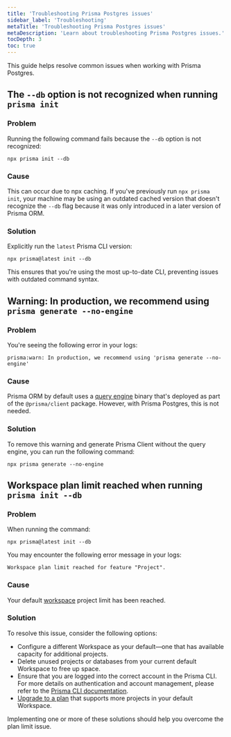 ```yaml
---
title: 'Troubleshooting Prisma Postgres issues'
sidebar_label: 'Troubleshooting'
metaTitle: 'Troubleshooting Prisma Postgres issues'
metaDescription: 'Learn about troubleshooting Prisma Postgres issues.'
tocDepth: 3
toc: true
---
```


This guide helps resolve common issues when working with Prisma Postgres.

## The `--db` option is not recognized when running `prisma init` 

### Problem

Running the following command fails because the `--db` option is not recognized:

```terminal
npx prisma init --db
```

### Cause

This can occur due to npx caching. If you've previously run `npx prisma init`, your machine may be using an outdated cached version that doesn't recognize the `--db` flag because it was only introduced in a later version of Prisma ORM.

### Solution

Explicitly run the `latest` Prisma CLI version:

```terminal
npx prisma@latest init --db
```

This ensures that you're using the most up-to-date CLI, preventing issues with outdated command syntax.

##  Warning: In production, we recommend using `prisma generate --no-engine`

### Problem

You're seeing the following error in your logs:

```
prisma:warn: In production, we recommend using 'prisma generate --no-engine'
```

### Cause

Prisma ORM by default uses a [query engine](/orm/overview/) binary that's deployed as part of the `@prisma/client` package. However, with Prisma Postgres, this is not needed.

### Solution

To remove this warning and generate Prisma Client without the query engine, you can run the following command:

```
npx prisma generate --no-engine
```

## Workspace plan limit reached when running `prisma init --db`

### Problem

When running the command:

```terminal
npx prisma@latest init --db
```

You may encounter the following error message in your logs:

```
Workspace plan limit reached for feature "Project".
```

### Cause

Your default [workspace](/platform/about#workspace) project limit has been reached.

### Solution

To resolve this issue, consider the following options:

- Configure a different Workspace as your default—one that has available capacity for additional projects.
- Delete unused projects or databases from your current default Workspace to free up space.
- Ensure that you are logged into the correct account in the Prisma CLI. For more details on authentication and account management, please refer to the [Prisma CLI documentation](/platform/platform-cli/commands#authentication).
- [Upgrade to a plan](/platform/about#billing) that supports more projects in your default Workspace.

Implementing one or more of these solutions should help you overcome the plan limit issue.
